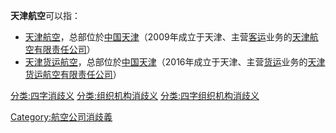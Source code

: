 '''天津航空'''可以指：

* [[天津航空|天津航空]]，总部位於[[中国|中国]][[天津|天津]]（2009年成立于天津、主营[[客运|客运]]业务的[[天津航空|天津航空]][[有限责任公司|有限责任公司]]）
* [[天津货运航空|天津货运航空]]，总部位於[[中国|中国]][[天津|天津]]（2016年成立于天津、主营[[货运|货运]]业务的[[天津货运航空|天津货运航空]][[有限责任公司|有限责任公司]]）

{{disambig}}
[[Category:航空公司消歧義|Category:航空公司消歧義]]
[[分类:四字消歧义|分类:四字消歧义]]
[[分类:组织机构消歧义|分类:组织机构消歧义]]
[[分类:四字组织机构消歧义|分类:四字组织机构消歧义]]